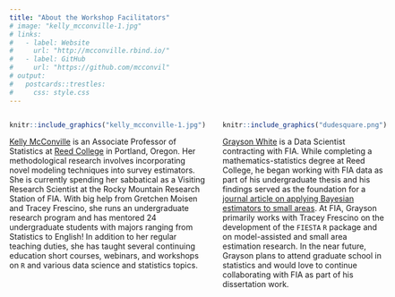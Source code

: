 ```yaml
---
title: "About the Workshop Facilitators"
# image: "kelly_mcconville-1.jpg"
# links:
#   - label: Website
#     url: "http://mcconville.rbind.io/"
#   - label: GitHub
#     url: "https://github.com/mcconvil"
# output:
#   postcards::trestles:
#     css: style.css
---
```



:::: {style="display: grid; grid-template-columns: 1fr 1fr; grid-column-gap: 30px;"}

::: {}

```r
knitr::include_graphics("kelly_mcconville-1.jpg")
```


[Kelly McConville](http://mcconville.rbind.io/) is an Associate Professor of Statistics at [Reed College](https://www.reed.edu/math/) in Portland, Oregon.  Her methodological research involves incorporating novel modeling techniques into survey estimators.  She is currently spending her sabbatical as a Visiting Research Scientist at the Rocky Mountain Research Station of FIA.  With big help from Gretchen Moisen and Tracey Frescino, she runs an undergraduate research program and has mentored 24 undergraduate students with majors ranging from Statistics to English!  In addition to her regular teaching duties, she has taught several continuing education short courses, webinars, and workshops on `R` and various data science and statistics topics.  
:::


::: {}

```r
knitr::include_graphics("dudesquare.png")
```

[Grayson White](https://graysonwhite.com/) is a Data Scientist contracting with FIA. While completing a mathematics-statistics degree at Reed College, he began working with FIA data as part of his undergraduate thesis and his findings served as the foundation for a [journal article on applying Bayesian estimators to small areas](https://www.frontiersin.org/articles/10.3389/ffgc.2021.752911/abstract). At FIA, Grayson primarily works with Tracey Frescino on the development of the `FIESTA` `R` package and on model-assisted and small area estimation research. In the near future, Grayson plans to attend graduate school in statistics and would love to continue collaborating with FIA as part of his dissertation work.
:::

::::







